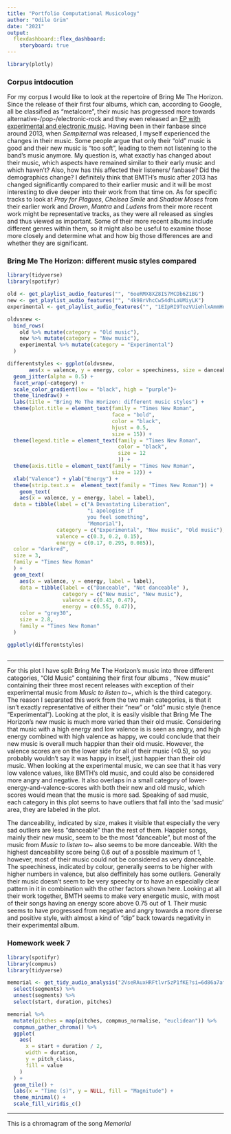 ```yaml
---
title: "Portfolio Computational Musicology"
author: "Odile Grim"
date: "2021"
output: 
  flexdashboard::flex_dashboard:
    storyboard: true
---
```

```r
library(plotly)
```

### Corpus intdocution

For my corpus I would like to look at the repertoire of Bring Me The Horizon. Since the release of their first four albums, which can, according to Google, all be classified as "metalcore", their music has progressed more towards alternative-/pop-/electronic-rock and they even released an [EP with experimental and electronic music](https://open.spotify.com/album/6yC6aLzX5knhWpKDidwxft). Having been in their fanbase since around 2013, when *Sempiternal* was released, I myself experienced the changes in their music. Some people argue that only their "old" music is good and their new music is "too soft", leading to them not listening to the band's music anymore. My question is, what exactly has changed about their music, which aspects have remained similar to their early music and which haven't? Also, how has this affected their listeners/ fanbase? Did the demographics change? I definitely think that BMTH's music after 2013 has changed significantly compared to their earlier music and it will be most interesting to dive deeper into their work from that time on. As for specific tracks to look at *Pray for Plagues*, *Chelsea Smile* and *Shadow Moses* from their earlier work and *Drown*, *Mantra* and *Ludens* from their more recent work might be representative tracks, as they were all released as singles and thus viewed as important. Some of their more recent albums include different genres within them, so it might also be useful to examine those more closely and determine what and how big those differences are and whether they are significant.


### Bring Me The Horizon: different music styles compared

```r
library(tidyverse)
library(spotifyr)

old <- get_playlist_audio_features("", "6oeRMX8XZ8IS7MCDb6Z1BG")
new <- get_playlist_audio_features("", "4k98rVhcCw54dhLaUMiyLK")
experimental <- get_playlist_audio_features("", "1EIpRI9TozVUiehlxAmmHq")

oldvsnew <-
  bind_rows(
    old %>% mutate(category = "Old music"),
    new %>% mutate(category = "New music"),
    experimental %>% mutate(category = "Experimental")
  )

differentstyles <- ggplot(oldvsnew, 
       aes(x = valence, y = energy, color = speechiness, size = danceability)) +
  geom_jitter(alpha = 0.5) +
  facet_wrap(~category) +
  scale_color_gradient(low = "black", high = "purple")+
  theme_linedraw() +
  labs(title = "Bring Me The Horizon: different music styles") +
  theme(plot.title = element_text(family = "Times New Roman", 
                                  face = "bold", 
                                  color = "black",
                                  hjust = 0.5,
                                  size = 15)) +
  theme(legend.title = element_text(family = "Times New Roman",
                                    color = "black",
                                    size = 12
                                    )) +
  theme(axis.title = element_text(family = "Times New Roman",
                                  size = 12)) +
  xlab("Valence") + ylab("Energy") +
  theme(strip.text.x =  element_text(family = "Times New Roman")) +
    geom_text(
    aes(x = valence, y = energy, label = label),
  data = tibble(label = c("A Devastating Liberation", 
                          "i apologise if 
                          you feel something",
                          "Memorial"), 
                category = c("Experimental", "New music", "Old music"), 
                valence = c(0.3, 0.2, 0.15),
                energy = c(0.17, 0.295, 0.085)),
  color = "darkred",
  size = 3,
  family = "Times New Roman"
  ) +
  geom_text(
    aes(x = valence, y = energy, label = label),
    data = tibble(label = c("Danceable", "Not danceable" ),
                  category = c("New music", "New music"),
                  valence = c(0.43, 0.47),
                  energy = c(0.55, 0.47)),
    color = "grey30",
    size = 2.8,
    family = "Times New Roman"
  ) 

ggplotly(differentstyles)
  
```

*** 

For this plot I have split Bring Me The Horizon's music into three different categories, "Old Music" containing their first four albums , "New music" containing their three most recent releases with exception of their experimental music from *Music to listen to~*, which is the third category. The reason I separated this work from the two main categories, is that it isn't exactly representative of either their "new" or "old" music style (hence "Experimental").
  Looking at the plot, it is easily visible that Bring Me The Horizon's new music is much more varied than their old music. Considering that music with a high energy and low valence is is seen as angry, and high energy combined with high valence as happy, we could conclude that their new music is overall much happier than their old music. However, the valence scores are on the lower side for all of their music (<0.5), so you probably wouldn't say it was happy in itself, just happier than their old music. When looking at the experimental music, we can see that it has very low valence values, like BMTH's old music, and could also be considered more angry and negative. It also overlaps in a small category of lower-energy-and-valence-scores with both their new and old music, which scores would mean that the music is more sad. Speaking of sad music, each category in this plot seems to have outliers that fall into the 'sad music' area, they are labeled in the plot.
  
  The danceability, indicated by size, makes it visible that especially the very sad outliers are less "danceable" than the rest of them. Happier songs, mainly their new music, seem to be the most "danceable", but most of the music from *Music to listen to~* also seems to be more danceable. With the highest danceability score being 0.6 out of a possible maximum of 1, however, most of their music could not be considered as very danceable. The speechiness, indicated by colour, generally seems to be higher with higher numbers in valence, but also deffinitely has some outliers. Generally their music doesn't seem to be very speechy or to have an especially clear pattern in it in combination with the other factors shown here. Looking at all their work together, BMTH seems to make very energetic music, with most of their songs having an energy score above 0.75 out of 1. Their music seems to have progressed from negative and angry towards a more diverse and positive style, with almost a kind of "dip" back towards negativity in their experimental album. 
  
### Homework week 7

```r
library(spotifyr)
library(compmus)
library(tidyverse)

memorial <- get_tidy_audio_analysis("2VseRAuxHRFtlvr5zP1fKE?si=6d86a7afadaa4b93") %>%
  select(segments) %>%
  unnest(segments) %>%
  select(start, duration, pitches)

memorial %>%
  mutate(pitches = map(pitches, compmus_normalise, "euclidean")) %>%
  compmus_gather_chroma() %>% 
  ggplot(
    aes(
      x = start + duration / 2,
      width = duration,
      y = pitch_class,
      fill = value
    )
  ) +
  geom_tile() +
  labs(x = "Time (s)", y = NULL, fill = "Magnitude") +
  theme_minimal() +
  scale_fill_viridis_c()

```

***

This is a chromagram of the song *Memorial*

